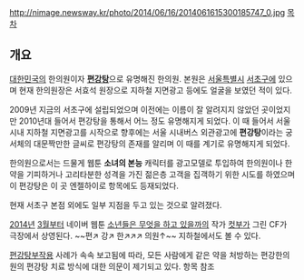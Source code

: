 http://nimage.newsway.kr/photo/2014/06/16/2014061615300185747_0.jpg
[[목차]]
== 개요 ==
[[대한민국]]의 한의원이자 '''[[편강탕]]'''으로 유명해진 한의원. 본원은 [[서울특별시]] [[서초구]]에 있으며 현재 한의원장은 서효석 원장으로 지하철 지면광고 등에도 얼굴을 보였던 적이 있다.

2009년 지금의 서초구에 설립되었으며 이전에는 이름이 잘 알려지지 않았던 곳이었지만 2010년대 들어서 편강탕을 통해서 어느 정도 유명해지게 되었다. 이 때 들어서 서울 시내 지하철 지면광고를 시작으로 향후에는 서울 시내버스 외관광고에 '''편강탕'''이라는 궁서체의 대문짝만한 글씨로 편강탕의 존재를 알리며 이 때를 계기로 유명해지게 되었다. 

한의원으로서는 드물게 웹툰 '''소녀의 본능''' 캐릭터를 광고모델로 투입하여 한의원이나 한약을 기피하거나 고리타분한 성격을 가진 젊은층 고객을 집객하기 위한 시도를 하였으며 이 편강탕은 이 곳 엔젤하이로 항목에도 등재되었다. 

현재 서초구 본점 외에도 일부 지점을 두고 있는 것으로 알려졌다.

[[2014년]] [[3월]]부터 네이버 웹툰 [[소년들은 무엇을 하고 있을까]]의 작가 [[컷부]]가 그린 CF가 극장에서 상영된다. ~~편↗ 강↗ 한↗↗↗ 의원↑~~
지하철에서도 볼 수 있다.

[[편강탕]]부작용 사례가 속속 보고됨에 따라, 모든 사람에게 같은 약을 처방하는 편강한의원의 편강탕 치료 방식에 대한 의문이 제기되고 있다. 항목 참조
 
